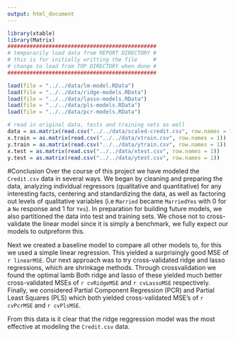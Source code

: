 ```yaml
---
output: html_document
---
```

```r
library(xtable)
library(Matrix)
###############################################
# temporarily load data from REPORT DIRECTORY #
# this is for initially writting the file     #
# change to load from TOP DIRECTORY when done #
###############################################

load(file = "../../data/lm-model.RData")
load(file = "../../data/ridge-models.RData")
load(file = "../../data/lasso-models.RData")
load(file = "../../data/pls-models.RData")
load(file = "../../data/pcr-models.RData")

# read in original data, tests and training sets as well
data = as.matrix(read.csv("../../data/scaled-credit.csv", row.names = 1))
x.train = as.matrix(read.csv("../../data/xtrain.csv", row.names = 1))
y.train = as.matrix(read.csv("../../data/ytrain.csv", row.names = 1))
x.test = as.matrix(read.csv("../../data/xtest.csv", row.names = 1))
y.test = as.matrix(read.csv("../../data/ytest.csv", row.names = 1))
```
#Conclusion
Over the course of this project we have modeled the `Credit.csv` data in several ways. We began by cleaning and preparing the data, analyzing individual regressors (qualitative and quantitative) for any interesting facts, centering and standardizing the data, as well as factoring out levels of qualitative variables (i.e `Married` became `MarriedYes` with 0 for a `No` response and 1 for `Yes`). In preparation for building future models, we also partitioned the data into test and training sets. We chose not to cross-validate the linear model since it is simply a benchmark, we fully expect our models to outpreform this.

Next we created a baseline model to compare all other models to, for this we used a simple linear regression. This yielded a surprisingly good MSE of `r linearMSE`. Our next approach was to try cross-validated ridge and lasso regressions, which are shrinkage methods. Through crossvalidation we found the optimal lamb Both ridge and lasso of these yielded much better cross-validated MSEs of `r cvRidgeMSE` and `r cvLassoMSE` respectively. Finally, we considered Partial Component Regression (PCR) and Partial Least Squares (PLS) which both yielded cross-validated MSE's of `r cvPcrMSE` and `r cvPlsMSE`.

From this data is it clear that the ridge reggression model was the most effective at modeling the `Credit.csv` data.
